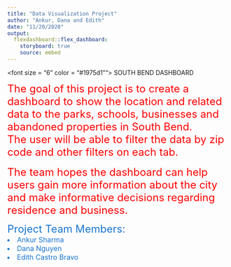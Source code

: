 ```yaml
---
title: "Data Visualization Project"
author: "Ankur, Dana and Edith"
date: "11/20/2020"
output: 
  flexdashboard::flex_dashboard:
    storyboard: true
    source: embed
---
```



<font size = "6" color = "#1975d1""> SOUTH BEND DASHBOARD </font>

<font size="5" color="red"> The goal of this project is to  create a dashboard to show the location and related data to the parks, schools, businesses and abandoned properties in South Bend. </font> 
<br>
<font size="5" color="red"> The user will be able to filter the data by zip code and other filters on each tab. </font>  
<br>
<font size="5" color="red"> The team hopes the dashboard can help users gain more information about the city and make informative decisions regarding residence and business. </font>  

<font size="5" color="#1975d1"> Project Team Members: </font> <br>
<font size="3" color="#1975d1"><li> Ankur Sharma </li>
<li> Dana Nguyen </li>
<li> Edith Castro Bravo </li></font> <br>
